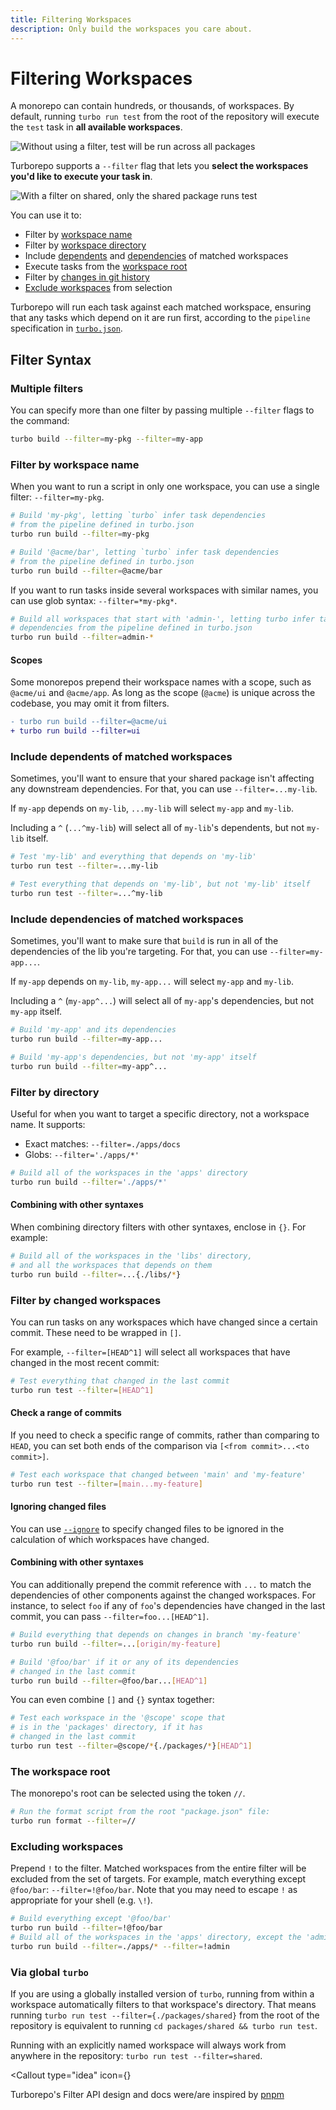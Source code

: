 ```yaml
---
title: Filtering Workspaces
description: Only build the workspaces you care about.
---
```



# Filtering Workspaces

A monorepo can contain hundreds, or thousands, of workspaces. By default, running `turbo run test` from the root of the repository will execute the `test` task in **all available workspaces**.

![Without using a filter, test will be run across all packages](/images/docs/no-filter.png)

Turborepo supports a `--filter` flag that lets you **select the workspaces you'd like to execute your task in**.

![With a filter on shared, only the shared package runs test](/images/docs/with-filter.png)

You can use it to:

- Filter by [workspace name](#filter-by-workspace-name)
- Filter by [workspace directory](#filter-by-directory)
- Include [dependents](#include-dependents-of-matched-workspaces) and [dependencies](#include-dependencies-of-matched-workspaces) of matched workspaces
- Execute tasks from the [workspace root](#the-workspace-root)
- Filter by [changes in git history](#filter-by-changed-workspaces)
- [Exclude workspaces](#excluding-workspaces) from selection

Turborepo will run each task against each matched workspace, ensuring that any tasks which depend on it are run first, according to the `pipeline` specification in [`turbo.json`](/repo/docs/reference/configuration#pipeline).

## Filter Syntax

### Multiple filters

You can specify more than one filter by passing multiple `--filter` flags to the command:

```sh
turbo build --filter=my-pkg --filter=my-app
```

### Filter by workspace name

When you want to run a script in only one workspace, you can use a single filter: `--filter=my-pkg`.

```sh
# Build 'my-pkg', letting `turbo` infer task dependencies
# from the pipeline defined in turbo.json
turbo run build --filter=my-pkg

# Build '@acme/bar', letting `turbo` infer task dependencies
# from the pipeline defined in turbo.json
turbo run build --filter=@acme/bar
```

If you want to run tasks inside several workspaces with similar names, you can use glob syntax: `--filter=*my-pkg*`.

```sh
# Build all workspaces that start with 'admin-', letting turbo infer task
# dependencies from the pipeline defined in turbo.json
turbo run build --filter=admin-*
```

#### Scopes

Some monorepos prepend their workspace names with a scope, such as `@acme/ui` and `@acme/app`. As long as the scope (`@acme`) is unique across the codebase, you may omit it from filters.

```diff
- turbo run build --filter=@acme/ui
+ turbo run build --filter=ui
```

### Include dependents of matched workspaces

Sometimes, you'll want to ensure that your shared package isn't affecting any downstream dependencies. For that, you can use `--filter=...my-lib`.

If `my-app` depends on `my-lib`, `...my-lib` will select `my-app` and `my-lib`.

Including a `^` (`...^my-lib`) will select all of `my-lib`'s dependents, but not `my-lib` itself.

```sh
# Test 'my-lib' and everything that depends on 'my-lib'
turbo run test --filter=...my-lib

# Test everything that depends on 'my-lib', but not 'my-lib' itself
turbo run test --filter=...^my-lib
```

### Include dependencies of matched workspaces

Sometimes, you'll want to make sure that `build` is run in all of the dependencies of the lib you're targeting. For that, you can use `--filter=my-app...`.

If `my-app` depends on `my-lib`, `my-app...` will select `my-app` and `my-lib`.

Including a `^` (`my-app^...`) will select all of `my-app`'s dependencies, but not `my-app` itself.

```sh
# Build 'my-app' and its dependencies
turbo run build --filter=my-app...

# Build 'my-app's dependencies, but not 'my-app' itself
turbo run build --filter=my-app^...
```

### Filter by directory

Useful for when you want to target a specific directory, not a workspace name. It supports:

- Exact matches: `--filter=./apps/docs`
- Globs: `--filter='./apps/*'`

```sh
# Build all of the workspaces in the 'apps' directory
turbo run build --filter='./apps/*'
```

#### Combining with other syntaxes

When combining directory filters with other syntaxes, enclose in `{}`. For example:

```sh
# Build all of the workspaces in the 'libs' directory,
# and all the workspaces that depends on them
turbo run build --filter=...{./libs/*}
```

### Filter by changed workspaces

You can run tasks on any workspaces which have changed since a certain commit. These need to be wrapped in `[]`.

For example, `--filter=[HEAD^1]` will select all workspaces that have changed in the most recent commit:

```sh
# Test everything that changed in the last commit
turbo run test --filter=[HEAD^1]
```

#### Check a range of commits

If you need to check a specific range of commits, rather than comparing to `HEAD`, you can set both ends of the comparison via `[<from commit>...<to commit>]`.

```sh
# Test each workspace that changed between 'main' and 'my-feature'
turbo run test --filter=[main...my-feature]
```

#### Ignoring changed files

You can use [`--ignore`](/repo/docs/reference/command-line-reference/run#--ignore) to specify changed files to be ignored in the calculation of which workspaces have changed.

#### Combining with other syntaxes

You can additionally prepend the commit reference with `...` to match the dependencies of other components
against the changed workspaces. For instance, to select `foo` if any of `foo`'s dependencies have changed in the last commit,
you can pass `--filter=foo...[HEAD^1]`.

```sh
# Build everything that depends on changes in branch 'my-feature'
turbo run build --filter=...[origin/my-feature]

# Build '@foo/bar' if it or any of its dependencies
# changed in the last commit
turbo run build --filter=@foo/bar...[HEAD^1]
```

You can even combine `[]` and `{}` syntax together:

```sh
# Test each workspace in the '@scope' scope that
# is in the 'packages' directory, if it has
# changed in the last commit
turbo run test --filter=@scope/*{./packages/*}[HEAD^1]
```

### The workspace root

The monorepo's root can be selected using the token `//`.

```sh
# Run the format script from the root "package.json" file:
turbo run format --filter=//
```

### Excluding workspaces

Prepend `!` to the filter. Matched workspaces from the entire filter will be excluded from the set of targets.
For example, match everything except `@foo/bar`: `--filter=!@foo/bar`. Note that you may need to escape `!` as appropriate for your shell (e.g. `\!`).

```sh
# Build everything except '@foo/bar'
turbo run build --filter=!@foo/bar
# Build all of the workspaces in the 'apps' directory, except the 'admin' workspace
turbo run build --filter=./apps/* --filter=!admin
```

### Via global `turbo`

If you are using a globally installed version of `turbo`, running from within a workspace automatically
filters to that workspace's directory. That means running `turbo run test --filter={./packages/shared}` from the root of the repository is equivalent to
running `cd packages/shared && turbo run test`.

Running with an explicitly named workspace will always work from anywhere in the repository: `turbo run test --filter=shared`.

<Callout
  type="idea"
  icon={<HeartIcon className="mt-1 h-5 w-5 text-gray-400" aria-hidden="true" />}
>
  Turborepo's Filter API design and docs were/are inspired by
  [pnpm](https://pnpm.io/filtering)
</Callout>
